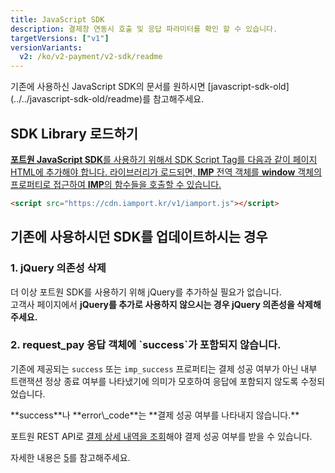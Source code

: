 ```yaml
---
title: JavaScript SDK
description: 결제창 연동시 호출 및 응답 파라미터를 확인 할 수 있습니다.
targetVersions: ["v1"]
versionVariants:
  v2: /ko/v2-payment/v2-sdk/readme
---
```



<Hint style="info">
 기존에 사용하신 JavaScript SDK의 문서를 원하시면 [javascript-sdk-old](../../javascript-sdk-old/readme)를 참고해주세요.
</Hint>

## SDK Library 로드하기 <a href="#sdk-library" id="sdk-library" />

**포트원 JavaScript SDK**를 사용하기 위해서 SDK Script Tag를 다음과 같이 페이지 HTML에 추가해야
합니다. 라이브러리가 로드되면, **IMP** 전역 객체를 **window** 객체의 프로퍼티로 접근하여 **IMP**의
함수들을 호출할 수 있습니다.

```html title="HTML"
<script src="https://cdn.iamport.kr/v1/iamport.js"></script>
```

## 기존에 사용하시던 SDK를 업데이트하시는 경우

### 1. jQuery 의존성 삭제

더 이상 포트원 SDK를 사용하기 위해 jQuery를 추가하실 필요가 없습니다.\
고객사 페이지에서 **jQuery를 추가로 사용하지 않으시는 경우 jQuery 의존성을 삭제해주세요.**

### **2. request\_pay 응답 객체에 \`success\`가 포함되지 않습니다.**

기존에 제공되는 `success` 또는 `imp_success` 프로퍼티는 결제 성공 여부가 아닌 내부 트랜잭션 정상
종료 여부를 나타냈기에 의미가 모호하여 응답에 포함되지 않도록 수정되었습니다.

<Hint style="danger">
  **success**나 **error\_code**는 **결제 성공 여부를 나타내지 않습니다.**

  포트원 REST API로 [결제 상세 내역을 조회](../../../../api/api-1/api-7)해야 결제 성공 여부를 받을 수 있습니다.

  자세한 내용은 [5](../../../../auth/guide/5/readme "mention")를 참고해주세요.
</Hint>
